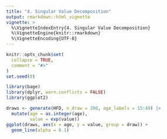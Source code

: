 ```yaml
---
title: "4. Singular Value Decomposition"
output: rmarkdown::html_vignette
vignette: >
  %\VignetteIndexEntry{4. Singular Value Decomposition}
  %\VignetteEngine{knitr::rmarkdown}
  %\VignetteEncoding{UTF-8}
---
```


```r
knitr::opts_chunk$set(
  collapse = TRUE,
  comment = "#>"
)
set.seed(0)
```

```r
library(bage)
library(dplyr, warn.conflicts = FALSE)
library(ggplot2)
```




```r
draws <- generate(HFD, n_draw = 200, age_labels = 15:49) |>
  mutate(age = as.integer(age),
         value = exp(value))
ggplot(draws, aes(x = age, y = value, group = draw)) +
  geom_line(alpha = 0.1)
```


